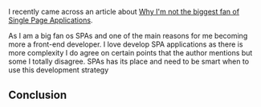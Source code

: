 
I recently came across an article about [Why I'm not the biggest fan of Single Page Applications](https://www.matuzo.at/blog/2023/single-page-applications-criticism/). 

As I am a big fan os SPAs and one of the main reasons for me becoming more a front-end developer. I love develop SPA applications as there is more 
complexity I do agree on certain points that the author mentions but some I totally disagree. SPAs has its place and need to be smart when to use this
development strategy


## Conclusion

